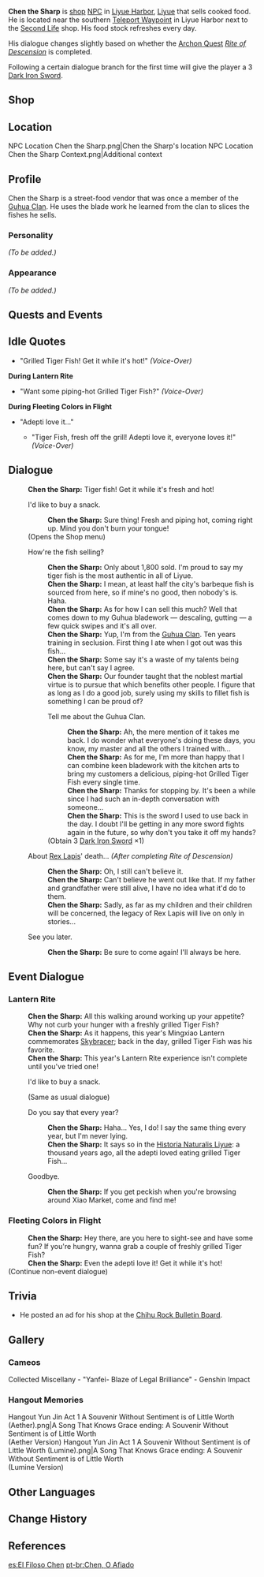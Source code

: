 {{Meta
<!-- REMOVE THIS TEMPLATE AFTER ADDING MISSING INFO -->
|missing_NPC_profile  = yes
}}
{{Character Infobox
|image            = NPC Chen The Sharp.png
|region           = Liyue
|affiliation      = Guhua Clan
|title            = Street Food Vendor
|dialoguereward   = {{Card|Dark Iron Sword|1}}
|type             = NPC
|voiceEN          = 
}}
'''Chen the Sharp''' {{Lang|zh=快刀陈|zh_rm=Kuàidāo Chén}} is [[shop]] [[NPC]] in [[Liyue Harbor]], [[Liyue]] that sells cooked food. He is located near the southern [[Teleport Waypoint]] in Liyue Harbor next to the [[Second Life]] shop. His food stock refreshes every day.

His dialogue changes slightly based on whether the [[Archon Quest]] ''[[Rite of Descension]]'' is completed.

Following a certain dialogue branch for the first time will give the player a 3{{star}} [[Dark Iron Sword]].

==Shop==
{{Shop/Header|note=Refreshes|total=1|vendor=Chen the Sharp}}
{{Shop|Delicious Grilled Tiger Fish|380|10|note=Daily|total=1}}
{{Shop|Stir-Fried Filet|900|10|note=Daily|total=1}}
{{Shop/Footer|note=&#32;|total=12,800}}

==Location==
<gallery hideaddbutton="true" captionalign="center">
NPC Location Chen the Sharp.png|Chen the Sharp's location
NPC Location Chen the Sharp Context.png|Additional context
</gallery>

==Profile==
Chen the Sharp is a street-food vendor that was once a member of the [[Guhua Clan]]. He uses the blade work he learned from the clan to slices the fishes he sells.

===Personality===
''(To be added.)''

===Appearance===
''(To be added.)''

==Quests and Events==
{{Quest Appearances}}

==Idle Quotes==
* {{A|VO Chen the Sharp 01.ogg}} "Grilled Tiger Fish! Get it while it's hot!" ''(Voice-Over)''
'''During Lantern Rite'''
* {{A|VO Chen the Sharp 01 (Lantern Rite).ogg}} "Want some piping-hot Grilled Tiger Fish?" ''(Voice-Over)''

'''During Fleeting Colors in Flight'''
* "Adepti love it..."
** {{A|VO Chen the Sharp 02 (Lantern Rite).ogg}} "Tiger Fish, fresh off the grill! Adepti love it, everyone loves it!" ''(Voice-Over)''

==Dialogue==
{{Dialogue start}}
:'''Chen the Sharp:''' Tiger fish! Get it while it's fresh and hot!
:{{DIcon|Shop}} I'd like to buy a snack.
::'''Chen the Sharp:''' Sure thing! Fresh and piping hot, coming right up. Mind you don't burn your tongue!
:;(Opens the Shop menu)
:{{DIcon}} How're the fish selling?
::'''Chen the Sharp:''' Only about 1,800 sold. I'm proud to say my tiger fish is the most authentic in all of Liyue.
::'''Chen the Sharp:''' I mean, at least half the city's barbeque fish is sourced from here, so if mine's no good, then nobody's is. Haha.
::'''Chen the Sharp:''' As for how I can sell this much? Well that comes down to my Guhua bladework &mdash; descaling, gutting &mdash; a few quick swipes and it's all over.
::'''Chen the Sharp:''' Yup, I'm from the [[Guhua Clan]]. Ten years training in seclusion. First thing I ate when I got out was this fish...
::'''Chen the Sharp:''' Some say it's a waste of my talents being here, but can't say I agree.
::'''Chen the Sharp:''' Our founder taught that the noblest martial virtue is to pursue that which benefits other people. I figure that as long as I do a good job, surely using my skills to fillet fish is something I can be proud of?
::{{DIcon|Reward}} Tell me about the Guhua Clan.
:::'''Chen the Sharp:''' Ah, the mere mention of it takes me back. I do wonder what everyone's doing these days, you know, my master and all the others I trained with...
:::'''Chen the Sharp:''' As for me, I'm more than happy that I can combine keen bladework with the kitchen arts to bring my customers a delicious, piping-hot Grilled Tiger Fish every single time.
:::'''Chen the Sharp:''' Thanks for stopping by. It's been a while since I had such an in-depth conversation with someone...
:::'''Chen the Sharp:''' This is the sword I used to use back in the day. I doubt I'll be getting in any more sword fights again in the future, so why don't you take it off my hands?
::;(Obtain 3{{star}} [[Dark Iron Sword]] ×1)
:{{DIcon}} About [[Rex Lapis]]' death... ''(After completing Rite of Descension)''
::'''Chen the Sharp:''' Oh, I still can't believe it.
::'''Chen the Sharp:''' Can't believe he went out like that. If my father and grandfather were still alive, I have no idea what it'd do to them.
::'''Chen the Sharp:''' Sadly, as far as my children and their children will be concerned, the legacy of Rex Lapis will live on only in stories...
:{{DIcon}} See you later.
::'''Chen the Sharp:''' Be sure to come again! I'll always be here.
{{Dialogue end}}

==Event Dialogue==
===Lantern Rite===
{{Dialogue start}}
:'''Chen the Sharp:''' All this walking around working up your appetite? Why not curb your hunger with a freshly grilled Tiger Fish?
:'''Chen the Sharp:''' As it happens, this year's Mingxiao Lantern commemorates [[Skybracer]]; back in the day, grilled Tiger Fish was his favorite.
:'''Chen the Sharp:''' This year's Lantern Rite experience isn't complete until you've tried one!
:{{DIcon|Shop}} I'd like to buy a snack.
:;(Same as usual dialogue)
:{{DIcon}} Do you say that every year?
::'''Chen the Sharp:''' Haha... Yes, I do! I say the same thing every year, but I'm never lying.
::'''Chen the Sharp:''' It says so in the [[Historia Naturalis Liyue]]: a thousand years ago, all the adepti loved eating grilled Tiger Fish...
:{{DIcon}} Goodbye.
::'''Chen the Sharp:''' If you get peckish when you're browsing around Xiao Market, come and find me!
{{Dialogue end}}

===Fleeting Colors in Flight===
{{Dialogue start}}
:'''Chen the Sharp:''' Hey there, are you here to sight-see and have some fun? If you're hungry, wanna grab a couple of freshly grilled Tiger Fish?
:'''Chen the Sharp:''' Even the adepti love it! Get it while it's hot!
;(Continue non-event dialogue)
{{Dialogue end}}

==Trivia==
* He posted an ad for his shop at the [[Chihu Rock Bulletin Board]].

==Gallery==
===Cameos===
<gallery hideaddbutton="true" captionalign="center">
Collected Miscellany - "Yanfei- Blaze of Legal Brilliance" - Genshin Impact
</gallery>
===Hangout Memories===
<gallery hideaddbutton="true" captionalign="center">
Hangout Yun Jin Act 1 A Souvenir Without Sentiment is of Little Worth (Aether).png|A Song That Knows Grace ending: A Souvenir Without Sentiment is of Little Worth<br />(Aether Version)
Hangout Yun Jin Act 1 A Souvenir Without Sentiment is of Little Worth (Lumine).png|A Song That Knows Grace ending: A Souvenir Without Sentiment is of Little Worth<br />(Lumine Version)
</gallery>

==Other Languages==
{{Other Languages|default_hidden=1
|en      = Chen the Sharp
|zhs     = 快刀陈
|zhs_rm  = Kuàidāo Chén
|zht     = 快刀陳
|zht_rm  = Kuàidāo ChénSharp-Knife Chen
|ja      = 快刀陳
|ja_rm   = Kaitou Chin{{Assumed}}
|ko      = {{tt|쾌도진|快刀陳}}
|ko_rm   = Kwaedo-Jin
|es      = El Filoso Chen
|fr      = Chen le tranchant
|ru      = Острый Чэнь
|th      = Chen the Sharp
|vi      = Trần Khoái Đao
|de      = Chen die schnelle Klinge
|id      = Chen The Sharp
|pt      = Chen, O Afiado
}}

==Change History==
{{Change History|1.0}}

==References==
{{Reflist}}

[[es:El Filoso Chen]]
[[pt-br:Chen, O Afiado]]